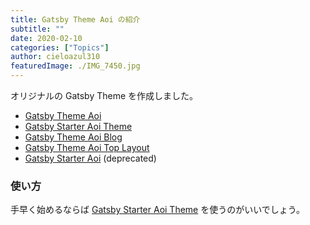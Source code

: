 ```yaml
---
title: Gatsby Theme Aoi の紹介
subtitle: ""
date: 2020-02-10
categories: ["Topics"]
author: cieloazul310
featuredImage: ./IMG_7450.jpg
---
```


オリジナルの Gatsby Theme を作成しました。

- [Gatsby Theme Aoi]
- [Gatsby Starter Aoi Theme]
- [Gatsby Theme Aoi Blog]
- [Gatsby Theme Aoi Top Layout]
- [Gatsby Starter Aoi] (deprecated)

### 使い方

手早く始めるならば [Gatsby Starter Aoi Theme] を使うのがいいでしょう。

<AdInArticle />

[Gatsby Theme Aoi]: https://github.com/cieloazul310/gatsby-theme-aoi/ "Gatsby Theme Aoi"
[Gatsby Starter Aoi Theme]: https://github.com/cieloazul310/gatsby-starter-aoi-theme/ "Gatsby Starter Aoi Theme"
[Gatsby Theme Aoi Blog]: https://github.com/cieloazul310/gatsby-theme-aoi-blog/ "Gatsby Theme Aoi Blog"
[Gatsby Theme Aoi Top Layout]: https://github.com/cieloazul310/gatsby-theme-aoi-top-layout/ "Gatsby Theme Aoi Top Layout"
[Gatsby Starter Aoi]: https://github.com/cieloazul310/gatsby-starter-aoi/ "Gatsby Starter Aoi"
